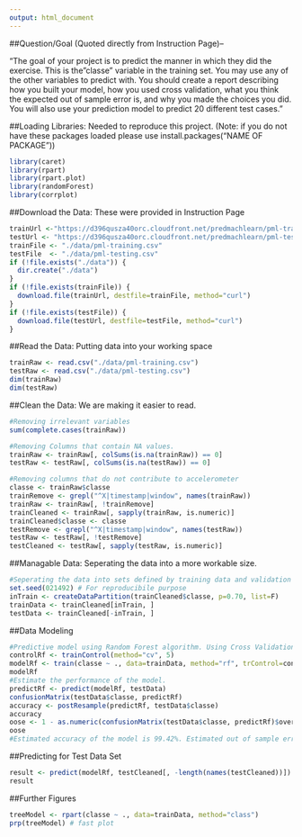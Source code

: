 ```yaml
---
output: html_document
---
```

##Question/Goal (Quoted directly from Instruction Page)--

"The goal of your project is to predict the manner in which they did the exercise. This is the "classe" variable in the training set. You may use any of the other variables to predict with. You should create a report describing how you built your model, how you used cross validation, what you think the expected out of sample error is, and why you made the choices you did. You will also use your prediction model to predict 20 different test cases."

##Loading Libraries: Needed to reproduce this project. (Note: if you do not have these packages loaded please use install.packages("NAME OF PACKAGE"))
```r
library(caret)
library(rpart)
library(rpart.plot)
library(randomForest)
library(corrplot)
```

##Download the Data: These were provided in Instruction Page
```r
trainUrl <-"https://d396qusza40orc.cloudfront.net/predmachlearn/pml-training.csv"
testUrl <- "https://d396qusza40orc.cloudfront.net/predmachlearn/pml-testing.csv"
trainFile <- "./data/pml-training.csv"
testFile  <- "./data/pml-testing.csv"
if (!file.exists("./data")) {
  dir.create("./data")
}
if (!file.exists(trainFile)) {
  download.file(trainUrl, destfile=trainFile, method="curl")
}
if (!file.exists(testFile)) {
  download.file(testUrl, destfile=testFile, method="curl")
}
```

##Read the Data: Putting data into your working space
```r
trainRaw <- read.csv("./data/pml-training.csv")
testRaw <- read.csv("./data/pml-testing.csv")
dim(trainRaw)
dim(testRaw)
```

##Clean the Data: We are making it easier to read. 
```r
#Removing irrelevant variables
sum(complete.cases(trainRaw))

#Removing Columns that contain NA values.
trainRaw <- trainRaw[, colSums(is.na(trainRaw)) == 0] 
testRaw <- testRaw[, colSums(is.na(testRaw)) == 0] 

#Removing columns that do not contribute to accelerometer
classe <- trainRaw$classe
trainRemove <- grepl("^X|timestamp|window", names(trainRaw))
trainRaw <- trainRaw[, !trainRemove]
trainCleaned <- trainRaw[, sapply(trainRaw, is.numeric)]
trainCleaned$classe <- classe
testRemove <- grepl("^X|timestamp|window", names(testRaw))
testRaw <- testRaw[, !testRemove]
testCleaned <- testRaw[, sapply(testRaw, is.numeric)]
```

##Managable Data: Seperating the data into a more workable size.
```r
#Seperating the data into sets defined by training data and validation data.
set.seed(021492) # For reproducibile purpose
inTrain <- createDataPartition(trainCleaned$classe, p=0.70, list=F)
trainData <- trainCleaned[inTrain, ]
testData <- trainCleaned[-inTrain, ]
```

##Data Modeling
```r
#Predictive model using Random Forest algorithm. Using Cross Validation when applying the algorithm
controlRf <- trainControl(method="cv", 5)
modelRf <- train(classe ~ ., data=trainData, method="rf", trControl=controlRf, ntree=250)
modelRf
#Estimate the performance of the model.
predictRf <- predict(modelRf, testData)
confusionMatrix(testData$classe, predictRf)
accuracy <- postResample(predictRf, testData$classe)
accuracy
oose <- 1 - as.numeric(confusionMatrix(testData$classe, predictRf)$overall[1])
oose
#Estimated accuracy of the model is 99.42%. Estimated out of sample error is .58%.
```

##Predicting for Test Data Set
```r
result <- predict(modelRf, testCleaned[, -length(names(testCleaned))])
result
```

##Further Figures
```r
treeModel <- rpart(classe ~ ., data=trainData, method="class")
prp(treeModel) # fast plot
```